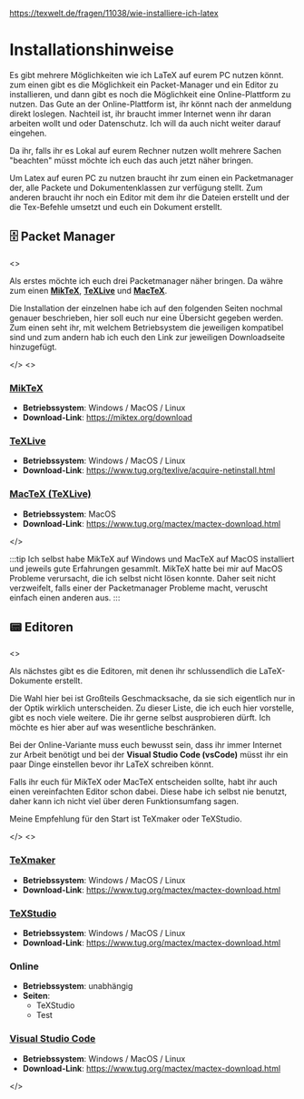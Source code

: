 


https://texwelt.de/fragen/11038/wie-installiere-ich-latex
# Installationshinweise
Es gibt mehrere Möglichkeiten wie ich LaTeX auf eurem PC nutzen könnt. zum einen gibt es die Möglichkeit ein Packet-Manager und ein Editor zu installieren, und dann gibt es noch die Möglichkeit eine Online-Plattform zu nutzen. Das Gute an der Online-Plattform ist, ihr könnt nach der anmeldung direkt loslegen. Nachteil ist, ihr braucht immer Internet wenn ihr daran arbeiten wollt und oder Datenschutz. Ich will da auch nicht weiter darauf eingehen. 

Da ihr, falls ihr es Lokal auf eurem Rechner nutzen wollt mehrere Sachen "beachten" müsst möchte ich euch das auch jetzt näher bringen. 

Um Latex auf euren PC zu nutzen braucht ihr zum einen ein Packetmanager der, alle Packete und Dokumentenklassen zur verfügung stellt. Zum anderen braucht ihr noch ein Editor mit dem ihr die Dateien erstellt und der die Tex-Befehle umsetzt und euch ein Dokument erstellt. 


## 🗄 Packet Manager 
<DocDoubleList>
<> 

Als erstes möchte ich euch drei Packetmanager näher bringen. 
Da währe zum einen [**MikTeX**](#miktex), [**TeXLive**](#texlive) und [**MacTeX**](#mactex-texlive). 

Die Installation der einzelnen habe ich auf den folgenden Seiten nochmal genauer beschrieben, hier soll euch nur eine Übersicht gegeben werden. 
Zum einen seht ihr, mit welchem Betriebsystem die jeweiligen kompatibel sind und zum andern hab ich euch den Link zur jeweiligen Downloadseite hinzugefügt. 

</>
<>

### [MikTeX](/grundlagen/installation-miktex)
- **Betriebssystem**: Windows / MacOS / Linux
- **Download-Link**: https://miktex.org/download

### [TeXLive](/grundlagen/installation-texlive) 
- **Betriebssystem**: Windows / MacOS / Linux
- **Download-Link**: https://www.tug.org/texlive/acquire-netinstall.html 

### [MacTeX (TeXLive)](/grundlagen/installation-mactex)
- **Betriebssystem**: MacOS
- **Download-Link**:   https://www.tug.org/mactex/mactex-download.html 

</>
</DocDoubleList>

:::tip
Ich selbst habe MikTeX auf Windows und MacTeX auf MacOS installiert und jeweils gute Erfahrungen gesammlt. MikTeX hatte bei mir auf MacOS Probleme verursacht, die ich selbst nicht lösen konnte. Daher seit nicht verzweifelt, falls einer der Packetmanager Probleme macht, veruscht einfach einen anderen aus.
:::

## 📟 Editoren 
<DocDoubleList>
<>

Als nächstes gibt es die Editoren, mit denen ihr schlussendlich die LaTeX-Dokumente erstellt.

Die Wahl hier bei ist Großteils Geschmacksache, da sie sich eigentlich nur in der Optik wirklich unterscheiden. 
Zu dieser Liste, die ich euch hier vorstelle, gibt es noch viele weitere. Die ihr gerne selbst ausprobieren dürft. Ich möchte es hier aber auf was wesentliche beschränken. 

Bei der Online-Variante muss euch bewusst sein, dass ihr immer Internet zur Arbeit benötigt und bei der **Visual Studio Code (vsCode)** müsst ihr ein paar Dinge einstellen bevor ihr LaTeX schreiben könnt. 

Falls ihr euch für MikTeX oder MacTeX entscheiden sollte, habt ihr auch einen vereinfachten Editor schon dabei. Diese habe ich selbst nie benutzt, daher kann ich nicht viel über deren Funktionsumfang sagen. 

Meine Empfehlung für den Start ist TeXmaker oder TeXStudio. 

</>
<>

### [TeXmaker](#)
- **Betriebssystem**: Windows / MacOS / Linux
- **Download-Link**:   https://www.tug.org/mactex/mactex-download.html 

### [TeXStudio](#)
- **Betriebssystem**: Windows / MacOS / Linux
- **Download-Link**:   https://www.tug.org/mactex/mactex-download.html 

### Online
- **Betriebssystem**: unabhängig
- **Seiten**: 
    - TeXStudio
    - Test

### [Visual Studio Code](#)
- **Betriebssystem**: Windows / MacOS / Linux
- **Download-Link**:   https://www.tug.org/mactex/mactex-download.html 

</>
</DocDoubleList>
